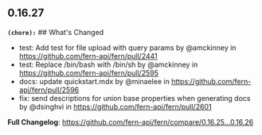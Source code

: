 ## 0.16.27
**`(chore):`** ## What's Changed
* test: Add test for file upload with query params by @amckinney in https://github.com/fern-api/fern/pull/2441
* test: Replace /bin/bash with /bin/sh by @amckinney in https://github.com/fern-api/fern/pull/2595
* docs: update quickstart.mdx by @minaelee in https://github.com/fern-api/fern/pull/2596
* fix: send descriptions for union base properties when generating docs by @dsinghvi in https://github.com/fern-api/fern/pull/2601


**Full Changelog**: https://github.com/fern-api/fern/compare/0.16.25...0.16.26


